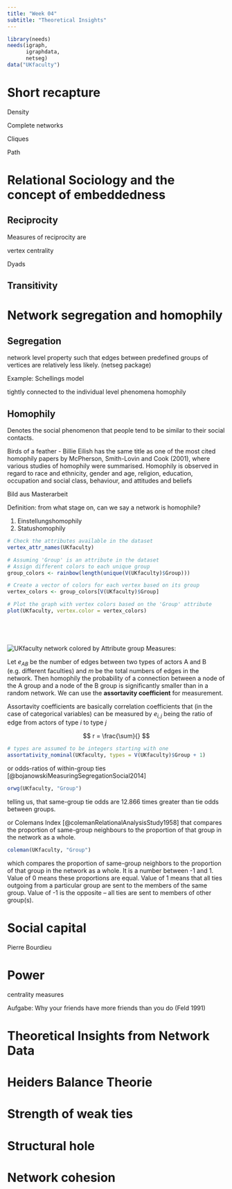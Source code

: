 ```yaml
---
title: "Week 04"
subtitle: "Theoretical Insights"
---
```


```r
library(needs)
needs(igraph,
      igraphdata,
      netseg)
data("UKfaculty")
```



# Short recapture

Density

Complete networks

Cliques

Path



# Relational Sociology and the concept of embeddedness

## Reciprocity

Measures of reciprocity are 

vertex centrality


Dyads



## Transitivity


# Network segregation and homophily

## Segregation
network level property such that edges between predefined groups of vertices are relatively less likely. (netseg package)

Example: Schellings model 

tightly connected to the individual level phenomena homophily

## Homophily


Denotes the social phenomenon that people tend to be similar to their social contacts.

Birds of a feather - Billie Eilish has the same title as one of the most cited homophily papers by McPherson, Smith-Lovin and Cook (2001), where various studies of homophily were summarised. Homophily is observed in regard to race and ethnicity, gender and age, religion, education, occupation and social class, behaviour, and attitudes and beliefs 

Bild aus Masterarbeit

:::{#custom-block}
Definition: from what stage on, can we say a network is homophile?
:::

1. Einstellungshomophily
2. Statushomophily

```r


# Check the attributes available in the dataset
vertex_attr_names(UKfaculty)

# Assuming 'Group' is an attribute in the dataset
# Assign different colors to each unique group
group_colors <- rainbow(length(unique(V(UKfaculty)$Group)))

# Create a vector of colors for each vertex based on its group
vertex_colors <- group_colors[V(UKfaculty)$Group]

# Plot the graph with vertex colors based on the 'Group' attribute
plot(UKfaculty, vertex.color = vertex_colors)






```

![UKfaculty network colored by Attribute group](Graphics/homophily.png)
Measures: 

Let $e_{AB}$ be the number of edges between two types of actors A and B (e.g. different faculties) and $m$ be the total numbers of edges in the network. Then homophily the probability of a connection between a node of the A group and a node of the B group is significantly smaller than in a random network. We can use the **assortavity coefficient** for measurement.

Assortavity coefficients are basically correlation coefficients that (in the case of categorical variables) can be measured by $e_{i,j}$ being the ratio of edge from actors of type $i$ to type $j$

$$
r = \frac{\sum}{}
$$

```r

# types are assumed to be integers starting with one
assortativity_nominal(UKfaculty, types = V(UKfaculty)$Group + 1)

```

or odds-ratios of within-group ties [@bojanowskiMeasuringSegregationSocial2014]

```r
orwg(UKfaculty, "Group")
```

telling us, that same-group tie odds are 12.866 times greater than tie odds between groups.

or Colemans Index [@colemanRelationalAnalysisStudy1958] that compares the proportion of same-group neighbours to the proportion of that group in the network as a whole.

```r
coleman(UKfaculty, "Group")
```

which compares the proportion of same-group neighbors to the proportion of that group in the network as a whole. It is a number between -1 and 1. Value of 0 means these proportions are equal. Value of 1 means that all ties outgoing from a particular group are sent to the members of the same group. Value of -1 is the opposite – all ties are sent to members of other group(s).



# Social capital
Pierre Bourdieu





# Power
centrality measures

Aufgabe: Why your friends have more friends than you do (Feld 1991)


# Theoretical Insights from Network Data


# Heiders Balance Theorie

# Strength of weak ties

# Structural hole

# Network cohesion